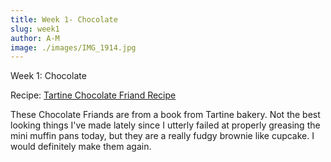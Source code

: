 ```yaml
---
title: Week 1- Chocolate
slug: week1
author: A-M
image: ./images/IMG_1914.jpg
---
```


<div className="main-page-container">
  <p className="main-page-header">Week 1: Chocolate</p>
  <p className="sub-header-cream">Recipe: <a
    className="category-link baking"
    href="http://www.crumblycookie.net/2011/08/18/chocolate-friands/"
  >
    Tartine Chocolate Friand Recipe
  </a>  </p>

  <p className="post-text">
  These Chocolate Friands are from a book from Tartine bakery. Not the best looking things I've
    made lately since I utterly failed at properly greasing the mini muffin pans
    today, but they are a really fudgy brownie like cupcake. I would definitely
    make them again.
  </p>

</div>
